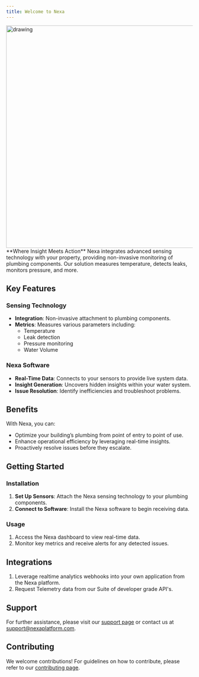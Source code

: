 ```yaml
---
title: Welcome to Nexa
---
```

<img src="https://app.nexaplatform.com/nexa_logo.svg" alt="drawing" width="600"/>
**Where Insight Meets Action**  
Nexa integrates advanced sensing technology with your property, providing non-invasive monitoring of plumbing components. Our solution measures temperature, detects leaks, monitors pressure, and more.

## Key Features

### Sensing Technology
- **Integration**: Non-invasive attachment to plumbing components.
- **Metrics**: Measures various parameters including:
  - Temperature
  - Leak detection
  - Pressure monitoring
  - Water Volume

### Nexa Software
- **Real-Time Data**: Connects to your sensors to provide live system data.
- **Insight Generation**: Uncovers hidden insights within your water system.
- **Issue Resolution**: Identify inefficiencies and troubleshoot problems.

## Benefits
With Nexa, you can:
- Optimize your building’s plumbing from point of entry to point of use.
- Enhance operational efficiency by leveraging real-time insights.
- Proactively resolve issues before they escalate.

## Getting Started

### Installation
1. **Set Up Sensors**: Attach the Nexa sensing technology to your plumbing components.
2. **Connect to Software**: Install the Nexa software to begin receiving data.

### Usage
1. Access the Nexa dashboard to view real-time data.
2. Monitor key metrics and receive alerts for any detected issues.

## Integrations
1. Leverage realtime analytics webhooks into your own application from the Nexa platform.
2. Request Telemetry data from our Suite of developer grade API's.

## Support
For further assistance, please visit our [support page](https://www.nexaplatform.com/support) or contact us at [support@nexaplatform.com](mailto:support@nexaplatform.com).

## Contributing
We welcome contributions! For guidelines on how to contribute, please refer to our [contributing page](https://www.nexaplatform.com/contributing).


